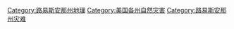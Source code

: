 [[Category:路易斯安那州地理|Category:路易斯安那州地理]]
[[Category:美国各州自然灾害|Category:美国各州自然灾害]]
[[Category:路易斯安那州灾难|Category:路易斯安那州灾难]]